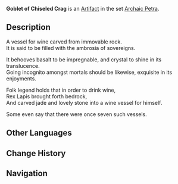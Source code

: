 {{Artifact Infobox
|image = Item Goblet of Chiseled Crag.png
|set   = Archaic Petra
|piece = Goblet of Eonothem
}}
{{Description|A resplendent yet dignified wine goblet, once filled to the brim in an era long gone.}}
'''Goblet of Chiseled Crag''' is an [[Artifact]] in the set [[Archaic Petra]].

==Description==
A vessel for wine carved from immovable rock.<br />It is said to be filled with the ambrosia of sovereigns.

It behooves basalt to be impregnable, and crystal to shine in its translucence.<br />Going incognito amongst mortals should be likewise, exquisite in its enjoyments.

Folk legend holds that in order to drink wine,<br />Rex Lapis brought forth bedrock,<br />And carved jade and lovely stone into a wine vessel for himself.

Some even say that there were once seven such vessels.

==Other Languages==
{{Other Languages
|en      = Goblet of Chiseled Crag
|zhs     = 巉岩琢塑之樽
|zhs_rm  = Chányán Zuósù zhī Zūn
|zht     = 巉岩琢塑之樽
|zht_rm  = Chányán Zuósù zhī Zūn
|zh_tl   = 
|ja      = 危岩磐石の杯
|ja_rm   = Kigan Banjaku no Hai{{Assumed}}
|ja_tl   = Alcohol Cup of the Towering Boulder
|ko      = 위암 반석의 술잔
|ko_rm   = 
|ko_tl   = 
|es      = Cáliz del Escultor de Montañas
|es_tl   = Goblet of the Mountain Sculptor
|fr      = Coupe en roche escarpée
|fr_tl   = Goblet of Steep Rock
|ru      = Кубок из резного камня
|ru_tl   = 
|th      = Goblet of Chiseled Crag
|vi      = Ly Ngọc Bàn Thạch
|vi_tl   = 
|de      = Krug aus Felsgestein
|de_tl   = Jug from Crag Rocks
|id      = Goblet of Chiseled Crag
|pt      = Taça do Escultor de Pedra
|pt_tl   = 
}}

==Change History==
{{Change History|1.0}}

==Navigation==
{{Artifact Set Navbox|Archaic Petra}}